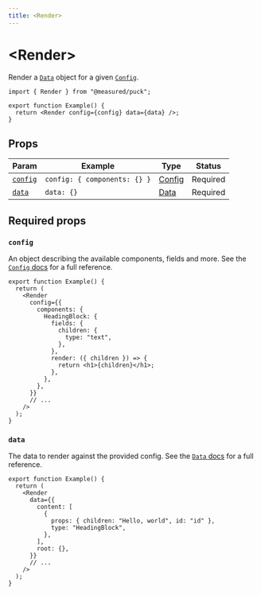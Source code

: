 ```yaml
---
title: <Render>
---
```


# \<Render\>

Render a [`Data`](/docs/api-reference/data) object for a given [`Config`](/docs/api-reference/configuration/config).

```tsx copy showLineNumbers
import { Render } from "@measured/puck";

export function Example() {
  return <Render config={config} data={data} />;
}
```

## Props

| Param               | Example                      | Type                                 | Status   |
| ------------------- | ---------------------------- | ------------------------------------ | -------- |
| [`config`](#config) | `config: { components: {} }` | [Config](/docs/api-reference/config) | Required |
| [`data`](#data)     | `data: {}`                   | [Data](/docs/api-reference/data)     | Required |

## Required props

### `config`

An object describing the available components, fields and more. See the [`Config` docs](/docs/api-reference/configuration/config) for a full reference.

```tsx {4-17} copy
export function Example() {
  return (
    <Render
      config={{
        components: {
          HeadingBlock: {
            fields: {
              children: {
                type: "text",
              },
            },
            render: ({ children }) => {
              return <h1>{children}</h1>;
            },
          },
        },
      }}
      // ...
    />
  );
}
```

### `data`

The data to render against the provided config. See the [`Data` docs](/docs/api-reference/data) for a full reference.

```tsx {4-12} copy
export function Example() {
  return (
    <Render
      data={{
        content: [
          {
            props: { children: "Hello, world", id: "id" },
            type: "HeadingBlock",
          },
        ],
        root: {},
      }}
      // ...
    />
  );
}
```
